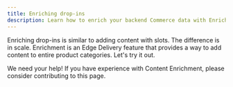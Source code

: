 ```yaml
---
title: Enriching drop-ins
description: Learn how to enrich your backend Commerce data with Enrichment blocks.
---
```



Enriching drop-ins is similar to adding content with slots. The difference is in scale. Enrichment is an Edge Delivery feature that provides a way to add content to entire product categories. Let's try it out.

<Aside type="wip" title="Contribute!">
  We need your help! If you have experience with Content Enrichment, please consider contributing to
  this page.
</Aside>
